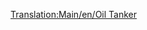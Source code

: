[[Translation:Main/en/Oil Tanker]]{{en/-}}{{Template:Navbox Vagonok/Hu}}
{{Template:Vagonok/Hu
|Name=Olajszállító vagon
|NormalCost=£1,562 ($3,124)
|NormalWeight=24 / 54 t
|Picture=[[File:en/Oiltanker.png]]
|NormalCapacity=30.000 liter olaj
|MonoCost=£1,562 ($3,124)
|MonoWeight=24 / 59 t
|MonoCapacity=35.000 liter olaj
|MagCost=£1,562 ($3,124)
|MagWeight=24 / 61 t
|MagCapacity=37.000 liter olaj
|Description=Az olajszállító vagonok olyan folyadékok tárolására készültek, mint például az [[Main/hu/Olaj|olaj]].

Mindhárom valós ([[Main/en/Éghajlatok/Hu#Mérsékelt|mérsékelt]], [[Main/en/Éghajlatok/Hu#SzubarktikusSzubarktikus|szubarktikus]] és [[Main/en/Éghajlatok/Hu#Szubtrópusi|szubtrópusi]]) éghajlaton elérhető.
}}